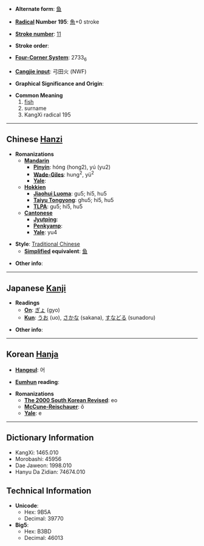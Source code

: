 * '''Alternate form''': [[鱼]]

* '''[[Wiktionary:Chinese radical index| Radical]] Number 195''': [[Wiktionary:Chinese radical index 魚|魚]]+0 stroke

* '''[[Wiktionary:Chinese total strokes index|Stroke number]]''': [[Wiktionary:Chinese total strokes index 11|11]]

* '''Stroke order''': 

* '''[[Wiktionary:Chinese four corner index|Four-Corner System]]''': 2733<sub>6</sub>

* '''[[Wiktionary:Chinese Cangjie index|Cangjie input]]''': 弓田火 (NWF)

* '''Graphical Significance and Origin''': 

* '''Common Meaning'''
*#[[fish]]
*# surname
*# KangXi radical 195

----

== Chinese [[Hanzi]] ==

* '''Romanizations'''
** '''[[Mandarin]]'''
*** '''[[Pinyin]]''': hóng (hong2), yú (yu2)
*** '''[[Wade-Giles]]''': hung<sup>2</sup>, yü<sup>2</sup>
*** '''[[Yale]]''': 
** '''[[Hokkien]]'''
*** '''[[Jiaohui Luoma]]''': gu5; hi5, hu5
*** '''[[Taiyu Tongyong]]''': ghu5; hi5, hu5
*** '''[[TLPA]]''': gu5; hi5, hu5
** '''[[Cantonese]]'''
*** '''[[Jyutping]]''':
*** '''[[Penkyamp]]''': 
*** '''[[Yale]]''': yu4

* '''Style''': [[Traditional Chinese]] 
** '''[[Simplified Chinese|Simplified]] equivalent''': [[鱼]]

* '''Other info''': 

----

== Japanese [[Kanji]] ==

* '''Readings'''
** '''[[On]]''': [[ぎょ]] (gyo)
** '''[[Kun]]''': [[うお]] (uo), [[さかな]] (sakana), [[すなどる]] (sunadoru)

* '''Other info''':  

----

== Korean [[Hanja]] ==

* '''[[Hangeul]]''': 어

* '''[[Eumhun]] reading''': 

* '''Romanizations'''
** '''[[The 2000 South Korean Revised Romanization|The 2000 South Korean Revised]]''': eo
** '''[[McCune-Reischauer]]''': ŏ
** '''[[Yale]]''': e

----

== Dictionary Information ==

* KangXi: 1465.010
* Morobashi: 45956
* Dae Jaweon: 1998.010
* Hanyu Da Zidian: 74674.010

== Technical Information ==

* '''Unicode''':
** Hex: 9B5A
** Decimal: 39770
* '''Big5''':
** Hex: B3BD
** Decimal: 46013